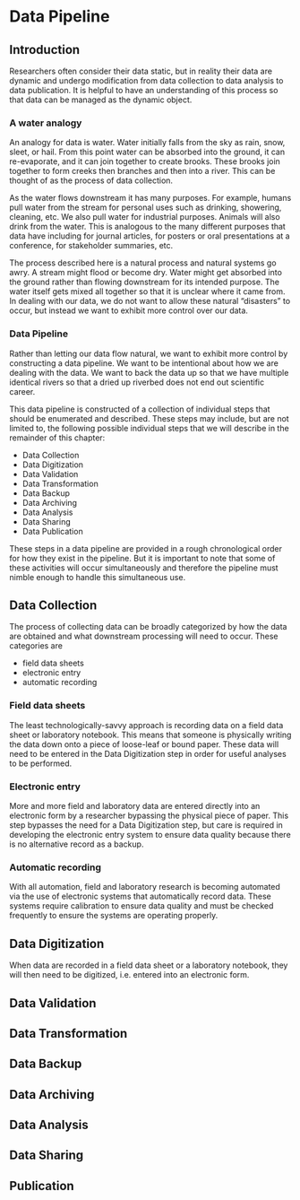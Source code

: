 # Data Pipeline

## Introduction

Researchers often consider their data static, but in reality their data are 
dynamic and undergo modification from data collection to data analysis to 
data publication. 
It is helpful to have an understanding of this process so that data can be 
managed as the dynamic object. 

### A water analogy

An analogy for data is water. 
Water initially falls from the sky as rain, snow, sleet, or hail. 
From this point water can be absorbed into the ground, it can re-evaporate,
and it can join together to create brooks. 
These brooks join together to form creeks then branches and then into a river. 
This can be thought of as the process of data collection.

As the water flows downstream it has many purposes. 
For example, humans pull water from the stream for personal uses such as 
drinking, showering, cleaning, etc.
We also pull water for industrial purposes. 
Animals will also drink from the water. 
This is analogous to the many different purposes that data have including
for journal articles, for posters or oral presentations at a conference,
for stakeholder summaries, etc. 

The process described here is a natural process and natural systems go awry. 
A stream might flood or become dry. 
Water might get absorbed into the ground rather than flowing downstream for its
intended purpose. 
The water itself gets mixed all together so that it is unclear where it came
from. 
In dealing with our data, we do not want to allow these natural "disasters" to 
occur, but instead we want to exhibit more control over our data. 

### Data Pipeline

Rather than letting our data flow natural, we want to exhibit more control by
constructing a data pipeline. 
We want to be intentional about how we are dealing with the data.
We want to back the data up so that we have multiple identical rivers so that
a dried up riverbed does not end out scientific career. 

This data pipeline is constructed of a collection of individual steps that 
should be enumerated and described. 
These steps may include, but are not limited to, the following possible 
individual steps that we will describe in the remainder of this chapter:

- Data Collection
- Data Digitization
- Data Validation
- Data Transformation
- Data Backup
- Data Archiving
- Data Analysis
- Data Sharing
- Data Publication

These steps in a data pipeline are provided in a rough chronological order for
how they exist in the pipeline.
But it is important to note that some of these activities will occur 
simultaneously and therefore the pipeline must nimble enough to handle this 
simultaneous use. 


## Data Collection

The process of collecting data can be broadly categorized by how the data are 
obtained and what downstream processing will need to occur. 
These categories are 

- field data sheets
- electronic entry
- automatic recording

### Field data sheets

The least technologically-savvy approach is recording data on a field data sheet
or laboratory notebook. 
This means that someone is physically writing the data down onto a piece of 
loose-leaf or bound paper.
These data will need to be entered in the Data Digitization step in order for 
useful analyses to be performed. 

### Electronic entry

More and more field and laboratory data are entered directly into an electronic 
form by a researcher bypassing the physical piece of paper. 
This step bypasses the need for a Data Digitization step, but care is required
in developing the electronic entry system to ensure data quality because there
is no alternative record as a backup. 


### Automatic recording

With all automation, field and laboratory research is becoming automated via 
the use of electronic systems that automatically record data. 
These systems require calibration to ensure data quality and must be checked
frequently to ensure the systems are operating properly. 


## Data Digitization

When data are recorded in a field data sheet or a laboratory notebook, 
they will then need to be digitized, i.e. entered into an electronic form. 


## Data Validation
## Data Transformation
## Data Backup
## Data Archiving
## Data Analysis
## Data Sharing
## Publication